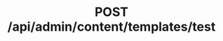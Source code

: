 ---
title: POST /api/admin/content/templates/test
openapi: post /api/admin/content/templates/test
---